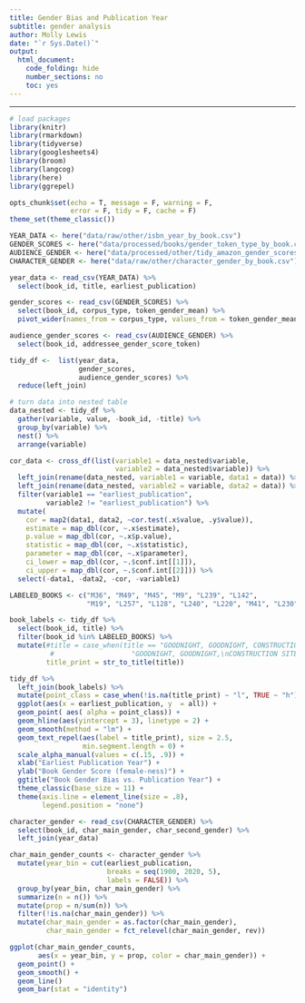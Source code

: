```yaml
---
title: Gender Bias and Publication Year
subtitle: gender analysis
author: Molly Lewis 
date: "`r Sys.Date()`"
output: 
  html_document:
    code_folding: hide
    number_sections: no
    toc: yes
---
```

  
******

```r
# load packages
library(knitr)
library(rmarkdown)
library(tidyverse)
library(googlesheets4)
library(broom)
library(langcog)
library(here)
library(ggrepel)

opts_chunk$set(echo = T, message = F, warning = F, 
               error = F, tidy = F, cache = F)
theme_set(theme_classic())

```

```r
YEAR_DATA <- here("data/raw/other/isbn_year_by_book.csv")
GENDER_SCORES <- here("data/processed/books/gender_token_type_by_book.csv")
AUDIENCE_GENDER <- here("data/processed/other/tidy_amazon_gender_scores.csv")
CHARACTER_GENDER <- here("data/raw/other/character_gender_by_book.csv")

year_data <- read_csv(YEAR_DATA) %>%
  select(book_id, title, earliest_publication)

gender_scores <- read_csv(GENDER_SCORES) %>%
  select(book_id, corpus_type, token_gender_mean) %>%
  pivot_wider(names_from = corpus_type, values_from = token_gender_mean)

audience_gender_scores <- read_csv(AUDIENCE_GENDER) %>%
  select(book_id, addressee_gender_score_token)

tidy_df <-  list(year_data, 
                 gender_scores,
                 audience_gender_scores) %>%
  reduce(left_join)
```

```r
# turn data into nested table
data_nested <- tidy_df %>% 
  gather(variable, value, -book_id, -title) %>%
  group_by(variable) %>%
  nest() %>%
  arrange(variable)

cor_data <- cross_df(list(variable1 = data_nested$variable,
                          variable2 = data_nested$variable)) %>%
  left_join(rename(data_nested, variable1 = variable, data1 = data)) %>%
  left_join(rename(data_nested, variable2 = variable, data2 = data)) %>% 
  filter(variable1 == "earliest_publication", 
         variable2 != "earliest_publication") %>%
  mutate(
    cor = map2(data1, data2, ~cor.test(.x$value, .y$value)),
    estimate = map_dbl(cor, ~.x$estimate),
    p.value = map_dbl(cor, ~.x$p.value),
    statistic = map_dbl(cor, ~.x$statistic),
    parameter = map_dbl(cor, ~.x$parameter),
    ci_lower = map_dbl(cor, ~.$conf.int[[1]]),
    ci_upper = map_dbl(cor, ~.$conf.int[[2]])) %>%
  select(-data1, -data2, -cor, -variable1)
```

```r
LABELED_BOOKS <- c("M36", "M49", "M45", "M9", "L239", "L142",
                   "M19", "L257", "L128", "L240", "L220", "M41", "L230")

book_labels <- tidy_df %>% 
  select(book_id, title) %>%
  filter(book_id %in% LABELED_BOOKS) %>%
  mutate(#title = case_when(title == "GOODNIGHT, GOODNIGHT, CONSTRUCTION SITE" ~ 
          #                   "GOODNIGHT, GOODNIGHT,\nCONSTRUCTION SITE", TRUE~ title),
         title_print = str_to_title(title))

tidy_df %>%
  left_join(book_labels) %>%
  mutate(point_class = case_when(!is.na(title_print) ~ "l", TRUE ~ "h")) %>%
  ggplot(aes(x = earliest_publication, y  = all)) +
  geom_point( aes( alpha = point_class)) +
  geom_hline(aes(yintercept = 3), linetype = 2) +
  geom_smooth(method = "lm") +
  geom_text_repel(aes(label = title_print), size = 2.5, 
                  min.segment.length = 0) +
  scale_alpha_manual(values = c(.15, .9)) +
  xlab("Earliest Publication Year") +
  ylab("Book Gender Score (female-ness)") +
  ggtitle("Book Gender Bias vs. Publication Year") +
  theme_classic(base_size = 11) +
  theme(axis.line = element_line(size = .8),
        legend.position = "none")

```

```r
character_gender <- read_csv(CHARACTER_GENDER) %>%
  select(book_id, char_main_gender, char_second_gender) %>%
  left_join(year_data)

char_main_gender_counts <- character_gender %>%
  mutate(year_bin = cut(earliest_publication, 
                        breaks = seq(1900, 2020, 5),
                        labels = FALSE)) %>%
  group_by(year_bin, char_main_gender) %>%
  summarize(n = n()) %>%
  mutate(prop = n/sum(n)) %>%
  filter(!is.na(char_main_gender)) %>%
  mutate(char_main_gender = as.factor(char_main_gender),
         char_main_gender = fct_relevel(char_main_gender, rev))

ggplot(char_main_gender_counts, 
       aes(x = year_bin, y = prop, color = char_main_gender)) +
  geom_point() +
  geom_smooth() +
  geom_line()
  geom_bar(stat = "identity")
```
